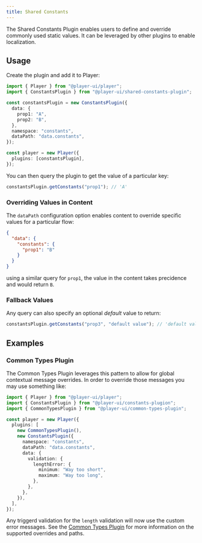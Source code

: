 ```yaml
---
title: Shared Constants
---
```



The Shared Constants Plugin enables users to define and override commonly used static values. It can be leveraged by other plugins to enable localization.

## Usage

<PlatformTabs>
  <Fragment slot='core'>
    
Create the plugin and add it to Player:

```ts
import { Player } from "@player-ui/player";
import { ConstantsPlugin } from "@player-ui/shared-constants-plugin";

const constantsPlugin = new ConstantsPlugin({
  data: {
    prop1: "A",
    prop2: "B",
  },
  namespace: "constants",
  dataPath: "data.constants",
});

const player = new Player({
  plugins: [constantsPlugin],
});
```

You can then query the plugin to get the value of a particular key:

```js
constantsPlugin.getConstants("prop1"); // 'A'
```

  </Fragment>
</PlatformTabs>

### Overriding Values in Content

The `dataPath` configuration option enables content to override specific values for a particular flow:

```json
{
  "data": {
    "constants": {
      "prop1": "B"
    }
  }
}
```

using a similar query for `prop1`, the value in the content takes precidence and would return `B`.

### Fallback Values

Any query can also specify an optional _default_ value to return:

```js
constantsPlugin.getConstants("prop3", "default value"); // 'default value'
```

## Examples

### Common Types Plugin

The Common Types Plugin leverages this pattern to allow for global contextual message overrides. In order to override those messages you may use something like:

```ts
import { Player } from "@player-ui/player";
import { ConstantsPlugin } from "@player-ui/constants-plugion";
import { CommonTypesPlugin } from "@player-ui/common-types-plugin";

const player = new Player({
  plugins: [
    new CommonTypesPlugin(),
    new ConstantsPlugin({
      namespace: "constants",
      dataPath: "data.constants",
      data: {
        validation: {
          lengthError: {
            minimum: "Way too short",
            maximum: "Way too long",
          },
        },
      },
    }),
  ],
});
```

Any triggerd validation for the `length` validation will now use the custom error messages. See the [Common Types Plugin](./common-types) for more information on the supported overrides and paths.
